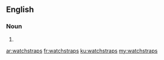 {{also|watch straps}}
==English==

===Noun===
{{head|en|noun plural form}}

# {{plural of|watchstrap|lang=en}}

[[ar:watchstraps]]
[[fr:watchstraps]]
[[ku:watchstraps]]
[[my:watchstraps]]